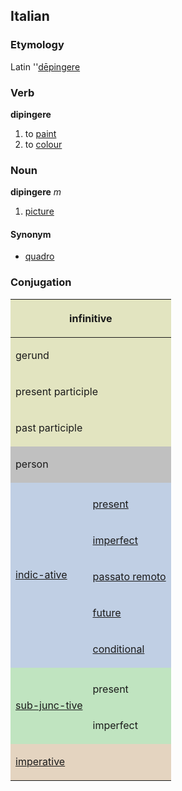 ==Italian==
===Etymology===
Latin ''[[depingere|dēpingere]]
===Verb===
'''dipingere'''

# to [[paint]]
# to [[colour]]

===Noun===
'''dipingere''' ''m''

# [[picture]]

====Synonym====
*[[quadro]]

===Conjugation===

<center>
{| style="background:#F0F0F0"

|-
! colspan="3" style="background:#e2e4c0" | infinitive
| colspan="5" | dipingere

|-
! colspan="3" style="background:#e2e4c0" | gerund
| colspan="5" | dipingendo

|-
! colspan="3" style="background:#e2e4c0" | present participle
| colspan="5" | [[dipingente]]

|-
! colspan="3" style="background:#e2e4c0" | past participle
| colspan="5" | [[dipinto]]

|-
! colspan="2" rowspan="2" style="background:#C0C0C0" | person
! colspan="3" style="background:#C0C0C0" | singular
! colspan="3" style="background:#C0C0C0" | plural

|-
! style="background:#C0C0C0;width:12.5%" | first
! style="background:#C0C0C0;width:12.5%" | second
! style="background:#C0C0C0;width:12.5%" | third
! style="background:#C0C0C0;width:12.5%" | first
! style="background:#C0C0C0;width:12.5%" | second
! style="background:#C0C0C0;width:12.5%" | third

|-
! rowspan="6" style="background:#c0cfe4" | [[indicative|indic-ative]]

! style="background:#c0cfe4" colspan="1" | 
! style="background:#c0cfe4" | io
! style="background:#c0cfe4" | tu
! style="background:#c0cfe4" | lui/lei
! style="background:#c0cfe4" | noi
! style="background:#c0cfe4" | voi
! style="background:#c0cfe4" | loro

|-
! style="height:3em;background:#c0cfe4" | [[present]]
| dipingo
| dipingi
| dipinge
| dipingiamo
| dipingete
| dipingono

|-
! style="height:3em;background:#c0cfe4" | [[imperfect]]
| dipingevo
| dipingevi
| dipingeva
| dipingevamo
| dipingevate
| dipingevano

|-
! style="height:3em;background:#c0cfe4" | [[passato remoto]]
| dipinsi
| dipingesti
| dipinse
| dipingemmo
| dipingeste
| dipinsero

|-
! style="height:3em;background:#c0cfe4" | [[future]]
| dipingerò
| dipingerai
| dipingerà
| dipingeremo
| dipingerete
| dipingeranno

|-
! style="height:3em;background:#c0cfe4" | [[conditional]]
| dipingerei
| dipingeresti
| dipingerebbe
| dipingeremmo
| dipingereste
| dipingerebbero

|-
! rowspan="3" style="background:#c0e4c0" |[[subjunctive|sub-junc-tive]]
! style="background:#c0e4c0" | 
! style="background:#c0e4c0" | che io
! style="background:#c0e4c0" | che tu
! style="background:#c0e4c0" | che lui/che lei
! style="background:#c0e4c0" | che noi
! style="background:#c0e4c0" | che voi
! style="background:#c0e4c0" | che loro

|-
! style="height:3em;background:#c0e4c0" | present
| dipinga
| dipinga
| dipinga
| dipingiamo
| dipingiate
| dipingano

|-
! style="height:3em;background:#c0e4c0" rowspan="1" | imperfect
| dipingessi
| dipingessi
| dipingesse
| dipingessimo
| dipingeste
| dipingessero

|-
! colspan="2" rowspan="2" style="height:3em;background:#e4d4c0" | [[imperative]]
! style="background:#e4d4c0" | -
! style="background:#e4d4c0" | tu
! style="background:#e4d4c0" | lui/lei
! style="background:#e4d4c0" | noi
! style="background:#e4d4c0" | voi
! style="background:#e4d4c0" | loro

|-
|
| dipingi
| dipinga
| dipingiamo
| dipingete
| dipingano

|}
</center>